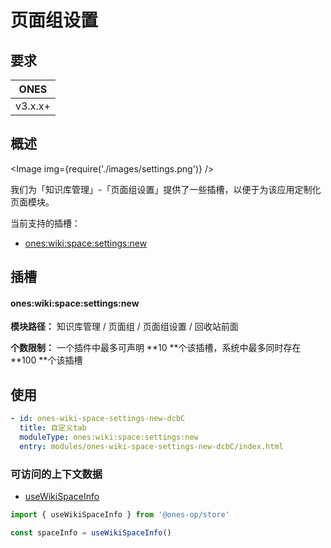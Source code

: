 
# 页面组设置

## 要求

|  ONES   |
| :-----: |
| v3.x.x+ |

## 概述

<Image img={require('./images/settings.png')} />

我们为「知识库管理」-「页面组设置」提供了一些插槽，以便于为该应用定制化页面模块。

当前支持的插槽：

- [ones:wiki:space:settings:new](#onesworkspacefilterheaderactionnew)

## 插槽

#### ones:wiki:space:settings:new

**模块路径：** 知识库管理 / 页面组 / 页面组设置 / 回收站前面

**个数限制：** 一个插件中最多可声明 **10 **个该插槽，系统中最多同时存在 **100 **个该插槽

## 使用

```yaml
- id: ones-wiki-space-settings-new-dcbC
  title: 自定义tab
  moduleType: ones:wiki:space:settings:new
  entry: modules/ones-wiki-space-settings-new-dcbC/index.html
```

### 可访问的上下文数据

- [useWikiSpaceInfo](../../../../../reference/packages/store/store.md#useWikiSpaceInfo)

```ts
import { useWikiSpaceInfo } from '@ones-op/store'

const spaceInfo = useWikiSpaceInfo()
```
